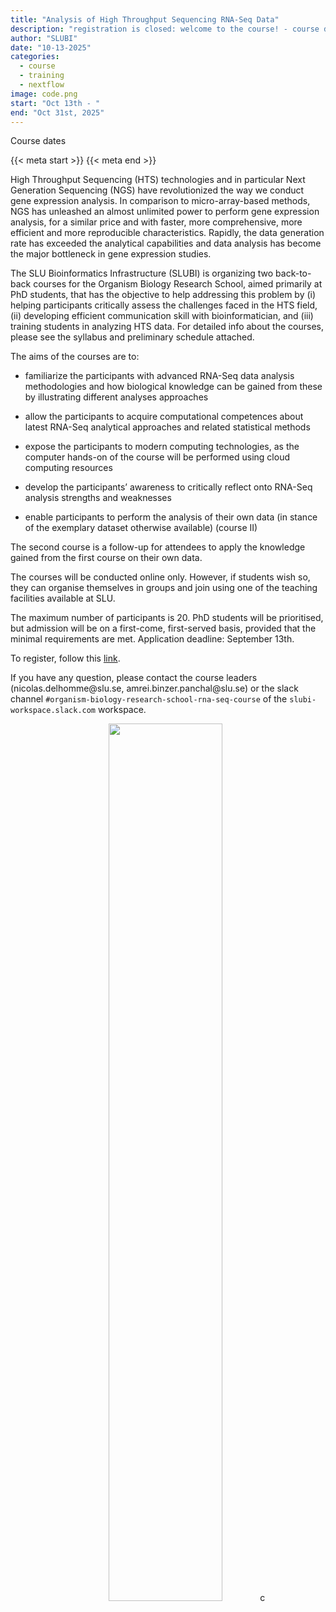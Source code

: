 ```yaml
---
title: "Analysis of High Throughput Sequencing RNA-Seq Data"
description: "registration is closed: welcome to the course! - course dates: October 13th-24th , October 31st, 2025"
author: "SLUBI"
date: "10-13-2025"
categories:
  - course
  - training
  - nextflow
image: code.png
start: "Oct 13th - "
end: "Oct 31st, 2025" 
---
```


::: {.course-meta-block .quarto-title-meta}
:::: {.quarto-title-meta-heading}
Course dates
::::
:::: {.quarto-title-meta-contents}
{{< meta start >}} {{< meta end >}}
::::
:::

High Throughput Sequencing (HTS) technologies and in particular Next Generation Sequencing (NGS) have revolutionized the way we conduct gene expression analysis. In comparison to micro-array-based methods, NGS has unleashed an almost unlimited power to perform gene expression analysis, for a similar price and with faster, more comprehensive, more efficient and more reproducible characteristics. Rapidly, the data generation rate has exceeded the analytical capabilities and data analysis has become the major bottleneck in gene expression studies. 

The SLU Bioinformatics Infrastructure (SLUBI) is organizing two back-to-back courses for the Organism Biology Research School, aimed primarily at PhD students, that has the objective to help addressing this problem by (i) helping participants critically assess the challenges faced in the HTS field, (ii) developing efficient communication skill with bioinformatician, and (iii) training students in analyzing HTS data. For detailed info about the courses, please see the syllabus and preliminary schedule attached.

The aims of the courses are to:

- familiarize the participants with advanced RNA-Seq data analysis methodologies and how biological knowledge can be gained from these by illustrating different analyses approaches

- allow the participants to acquire computational competences about latest RNA-Seq analytical approaches and related statistical methods

- expose the participants to modern computing technologies, as the computer hands-on of the course will be performed using cloud computing resources

- develop the participants’ awareness to critically reflect onto RNA-Seq analysis strengths and weaknesses

- enable participants to perform the analysis of their own data (in stance of the exemplary dataset otherwise available) (course II)

The second course is a follow-up for attendees to apply the knowledge gained from the first course on their own data. 

The courses will be conducted online only. However, if students wish so, they can organise themselves in groups and join using one of the teaching facilities available at SLU.

The maximum number of participants is 20. PhD students will be prioritised, but admission will be on a first-come, first-served basis, provided that the minimal requirements are met. Application deadline: September 13th. 

To register, follow this [link](https://forms.gle/Ha6GJjo2FHZk1HbbA).

If you have any question, please contact the course leaders (nicolas.delhomme@slu.se, amrei.binzer.panchal@slu.se) or the slack channel `#organism-biology-research-school-rna-seq-course` of the `slubi-workspace.slack.com` workspace.

<center>
![](code.png){.class width=60%}c